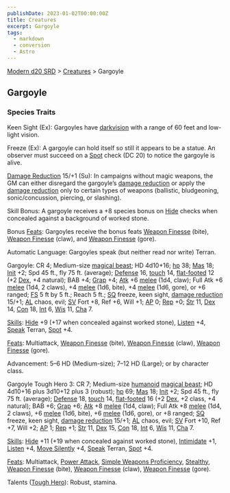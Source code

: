 ```yaml
---
publishDate: 2023-01-02T00:00:00Z
title: Creatures
excerpt: Gargoyle
tags:
  - markdown
  - conversion
  - Astro
---
```


[Modern d20 SRD](/#modernD20) > [Creatures](modern-d20-srd-creatures-index) > Gargoyle

## Gargoyle

### Species Traits

Keen Sight (Ex): Gargoyles have [darkvision](modern-d20-srd-special-abilities-darkvision) with a range of 60 feet and low-light vision.

Freeze (Ex): A gargoyle can hold itself so still it appears to be a statue. An
observer must succeed on a [Spot](modern-d20-srd-skills-spot) check (DC 20) to
notice the gargoyle is alive.

[Damage Reduction](modern-d20-srd-special-abilities-damage-reduction) 15/+1
(Su): In campaigns without magic weapons, the GM can either disregard the
gargoyle’s [damage reduction](modern-d20-srd-special-abilities-damage-reduction) or apply the [damage reduction](modern-d20-srd-special-abilities-damage-reduction) only to certain types of weapons (ballistic, bludgeoning,
sonic/concussion, piercing, or slashing).

Skill Bonus: A gargoyle receives a +8 species bonus on [Hide](modern-d20-srd-skills-hide) checks when concealed against a background of worked stone.

Bonus [Feats](modern-d20-srd-feats-index): Gargoyles receive the bonus feats
[Weapon Finesse](modern-d20-srd-feats-weapon-finesse) (bite), [Weapon Finesse](modern-d20-srd-feats-weapon-finesse) (claw), and [Weapon Finesse](modern-d20-srd-feats-weapon-finesse) (gore).

Automatic Language: Gargoyles speak (but neither read nor write) Terran.

Gargoyle: CR 4; Medium-size [magical beast](modern-d20-srd-creature-types-magical-beast); HD 4d10+16; [hp](modern-d20-srd-combat-hit-points) 38;
[Mas](modern-d20-srd-creatures-creature-overview) 18; [Init](modern-d20-srd-combat-initiative) +2; Spd 45 ft., fly 75 ft. (average);
[Defense](modern-d20-srd-combat-defense) 16, [touch](modern-d20-srd-combat-attack-actions) 14, [flat-footed](modern-d20-srd-combat-surprise) 12 (+2
[Dex](modern-d20-srd-basics-ability-scores), +4 natural); BAB +4;
[Grap](modern-d20-srd-combat-grapple) +4; [Atk](modern-d20-srd-combat-attack-roll) +6 [melee](modern-d20-srd-combat-attack-roll) (1d4, claw); Full Atk +6
[melee](modern-d20-srd-combat-attack-roll) (1d4, 2 claws), +4
[melee](modern-d20-srd-combat-attack-roll) (1d6, bite), +4
[melee](modern-d20-srd-combat-attack-roll) (1d6, gore), or +6 ranged;
[FS](modern-d20-srd-creatures-creature-overview) 5 ft by 5 ft.; Reach 5 ft.;
[SQ](modern-d20-srd-creatures-creature-overview) freeze, keen sight, [damage reduction](modern-d20-srd-special-abilities-damage-reduction) 15/+1;
[AL](modern-d20-srd-basics-allegiances) chaos, evil; [SV](modern-d20-srd-basics-saving-throws) Fort +8, Ref +6, Will +1; [AP](modern-d20-srd-creatures-creature-overview) 0; [Rep](modern-d20-srd-creatures-creature-overview) +0;
[Str](modern-d20-srd-basics-ability-scores) 11, [Dex](modern-d20-srd-basics-ability-scores) 14, [Con](modern-d20-srd-basics-ability-scores) 18,
[Int](modern-d20-srd-basics-ability-scores) 6, [Wis](modern-d20-srd-basics-ability-scores) 11, [Cha](modern-d20-srd-basics-ability-scores) 7.

[Skills](modern-d20-srd-skills-index): [Hide](modern-d20-srd-skills-hide) +9
(+17 when concealed against worked stone), [Listen](modern-d20-srd-skills-listen) +4, [Speak](modern-d20-srd-skills-speak-language) Terran,
[Spot](modern-d20-srd-skills-spot) +4.

[Feats](modern-d20-srd-feats-index): Multiattack, [Weapon Finesse](modern-d20-srd-feats-weapon-finesse) (bite), [Weapon Finesse](modern-d20-srd-feats-weapon-finesse) (claw), [Weapon Finesse](modern-d20-srd-feats-weapon-finesse) (gore).

Advancement: 5–6 HD (Medium-size); 7–12 HD (Large); or by character class.

Gargoyle Tough Hero 3: CR 7; Medium-size [humanoid](modern-d20-srd-creature-types-humanoid) [magical beast](modern-d20-srd-creature-types-magical-beast);
HD 4d10+16 plus 3d10+12 plus 3 (robust); [hp](modern-d20-srd-combat-hit-points) 69; [Mas](modern-d20-srd-creatures-creature-overview) 18;
[Init](modern-d20-srd-combat-initiative) +2; Spd 45 ft., fly 75 ft. (average);
[Defense](modern-d20-srd-combat-defense) 18, [touch](modern-d20-srd-combat-attack-actions) 14, [flat-footed](modern-d20-srd-combat-surprise) 16 (+2
[Dex](modern-d20-srd-basics-ability-scores), +2 class, +4 natural); BAB +6;
[Grap](modern-d20-srd-combat-grapple) +6; [Atk](modern-d20-srd-combat-attack-roll) +8 [melee](modern-d20-srd-combat-attack-roll) (1d4, claw); Full Atk +8
[melee](modern-d20-srd-combat-attack-roll) (1d4, 2 claws), +6
[melee](modern-d20-srd-combat-attack-roll) (1d6, bite), +6
[melee](modern-d20-srd-combat-attack-roll) (1d6, gore), or +8 ranged;
[SQ](modern-d20-srd-creatures-creature-overview) freeze, keen sight, [damage reduction](modern-d20-srd-special-abilities-damage-reduction) 15/+1;
[AL](modern-d20-srd-basics-allegiances) chaos, evil; [SV](modern-d20-srd-basics-saving-throws) Fort +10, Ref +7, Will +2; [AP](modern-d20-srd-creatures-creature-overview) 1; [Rep](modern-d20-srd-creatures-creature-overview) +1; [Str](modern-d20-srd-basics-ability-scores) 11,
[Dex](modern-d20-srd-basics-ability-scores) 15, [Con](modern-d20-srd-basics-ability-scores) 18, [Int](modern-d20-srd-basics-ability-scores) 6,
[Wis](modern-d20-srd-basics-ability-scores) 11, [Cha](modern-d20-srd-basics-ability-scores) 7.

[Skills](modern-d20-srd-skills-index): [Hide](modern-d20-srd-skills-hide) +11
(+19 when concealed against worked stone), [Intimidate](modern-d20-srd-skills-intimidate) +1, [Listen](modern-d20-srd-skills-listen) +4, [Move Silently](modern-d20-srd-skills-move-silently) +4, [Speak](modern-d20-srd-skills-speak-language) Terran, [Spot](modern-d20-srd-skills-spot) +4.

[Feats](modern-d20-srd-feats-index): Multiattack, [Power Attack](modern-d20-srd-feats-power-attack), [Simple Weapons Proficiency](modern-d20-srd-feats-simple-weapons-proficiency),
[Stealthy](modern-d20-srd-feats-stealthy), [Weapon Finesse](modern-d20-srd-feats-weapon-finesse) (bite), [Weapon Finesse](modern-d20-srd-feats-weapon-finesse) (claw), [Weapon Finesse](modern-d20-srd-feats-weapon-finesse) (gore).

Talents ([Tough Hero](modern-d20-srd-classes-basic-tough-hero)): Robust,
stamina.


